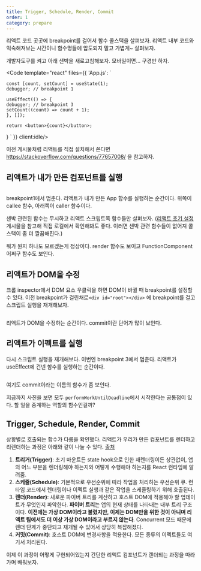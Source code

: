 ```yaml
---
title: Trigger, Schedule, Render, Commit
order: 1
category: prepare
---
```



리액트 코드 곳곳에 breakpoint를 걸어서 함수 콜스택을 살펴보자. 리액트 내부 코드와 익숙해져보는 시간이니 함수명들에 압도되지 말고 가볍게~ 살펴보자.

개발자도구를 켜고 아래 샌박을 새로고침해보자. 모바일이면... 구경만 하자.

<Code template="react" files={{
    'App.js': `

    const [count, setCount] = useState(1);
    debugger; // breakpoint 1

    useEffect(() => {
    debugger; // breakpoint 3
    setCount((count) => count + 1);
    }, []);

    return <button>{count}</button>;

}
`
}} client:idle/>

이전 게시물처럼 리액트를 직접 설치해서 쓴다면 https://stackoverflow.com/questions/77657008/ 을 참고하자.

## 리액트가 내가 만든 컴포넌트를 실행

<Image src={renderStack} alt="" className="object-contain max-w-[256px]" />

breakpoint1에서 멈춘다. 리액트가 내가 만든 App 함수를 실행하는 순간이다. 위쪽이 callee 함수, 아래쪽이 caller 함수이다.

샌박 관련된 함수는 무시하고 리액트 스크립트쪽 함수들만 살펴보자. (<a href="/ko/react/setup">리액트 초기 설정</a> 게시물을 참고해 직접 로컬에서 확인해봐도 좋다. 이러면 샌박 관련 함수들이 없어져 콜스택이 좀 더 깔끔해진다.)

뭐가 뭔지 하나도 모르겠는게 정상이다. render 함수도 보이고 FunctionComponent 어쩌구 함수도 보인다.

## 리액트가 DOM을 수정

크롬 inspector에서 DOM 요소 우클릭을 하면 DOM이 바뀔 때 breakpoint를 설정할 수 있다. 이전 breakpoint가 걸린채로`<div id="root"></div>` 에 breakpoint를 걸고 스크립트 실행을 재개해보자.

<Image src={domStack} alt="" className="object-contain max-w-[256px]" />

리액트가 DOM을 수정하는 순간이다. commit이란 단어가 많이 보인다.

## 리액트가 이펙트를 실행

다시 스크립트 실행을 재개해보다. 이번엔 breakpoint 3에서 멈춘다. 리액트가 useEffect에 건넨 함수를 실행하는 순간이다.

<Image src={effectStack} alt="" className="object-contain max-w-[256px]" />

여기도 commit이라는 이름의 함수가 좀 보인다.

지금까지 사진을 보면 모두 `performWorkUntilDeadline`에서 시작한다는 공통점이 있다. 할 일을 중계하는 역할의 함수인걸까?

## Trigger, Schedule, Render, Commit

상황별로 호출되는 함수가 다름을 확인했다. 리액트가 우리가 만든 컴포넌트를 렌더하고 리렌더하는 과정은 아래와 같이 나눌 수 있다. [출처](https://jser.dev/2023-07-11-overall-of-react-internals)

1. **트리거(Trigger)**: 초기 마운트든 state hook으로 인한 재렌더링이든 상관없이, 앱의 어느 부분을 렌더링해야 하는지와 어떻게 수행해야 하는지를 React 런타임에 알려줌.
2. **스케줄(Schedule)**: 기본적으로 우선순위에 따라 작업을 처리하는 우선순위 큐. 런타임 코드에서 렌더링이나 이펙트 실행과 같은 작업을 스케줄링하기 위해 호출된다.
3. **렌더(Render)**: 새로운 파이버 트리를 계산하고 호스트 DOM에 적용해야 할 업데이트가 무엇인지 파악한다. **파이버 트리**는 앱의 현재 상태를 나타내는 내부 트리 구조이다. **이전에는 가상 DOM이라고 불렸지만, 이제는 DOM만을 위한 것이 아니며 리액트 팀에서도 더 이상 가상 DOM이라고 부르지 않는다**.
   Concurrent 모드 때문에 렌더 단계가 중단되고 재개될 수 있어서 상당히 복잡해졌다.
4. **커밋(Commit)**: 호스트 DOM에 변경사항을 적용한다. 모든 종류의 이펙트들도 여기서 처리된다.

이제 이 과정이 어떻게 구현되어있는지 간단한 리액트 컴포넌트가 렌더되는 과정을 따라가며 배워보자.
